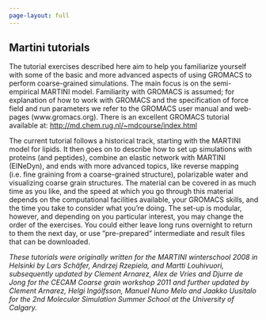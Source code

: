 ```yaml
---
page-layout: full
---
```

## Martini tutorials

The tutorial exercises described here aim to help you familiarize yourself with some of the basic and more advanced aspects of using GROMACS to perform coarse-grained simulations. The main focus is on the semi-empirical MARTINI model. Familiarity with GROMACS is assumed; for explanation of how to work with GROMACS and the specification of force field and run parameters we refer to the GROMACS user manual and web-pages (www.gromacs.org). There is an excellent GROMACS tutorial available at: [http://md.chem.rug.nl/~mdcourse/index.html](http://md.chem.rug.nl/~mdcourse/index.html)

The current tutorial follows a historical track, starting with the MARTINI model for lipids. It then goes on to describe how to set up simulations with proteins (and peptides), combine an elastic network with MARTINI (ElNeDyn), and ends with more advanced topics, like reverse mapping (i.e. fine graining from a coarse-grained structure), polarizable water and visualizing coarse grain structures. The material can be covered in as much time as you like, and the speed at which you go through this material depends on the computational facilities available, your GROMACS skills, and the time you take to consider what you’re doing. The set-up is modular, however, and depending on you particular interest, you may change the order of the exercises. You could either leave long runs overnight to return to them the next day, or use ”pre-prepared” intermediate and result files that can be downloaded.

*These tutorials were originally written for the MARTINI winterschool 2008 in Helsinki by Lars Schäfer, Andrzej Rzepiela, and Martti Louhivuori, subsequently updated by Clement Arnarez, Alex de Vries and Djurre de Jong for the CECAM Coarse grain workshop 2011 and further updated by Clement Arnarez, Helgi Ingólfsson, Manuel Nuno Melo and Jaakko Uusitalo for the 2nd Molecular Simulation Summer School at the University of Calgary.*

